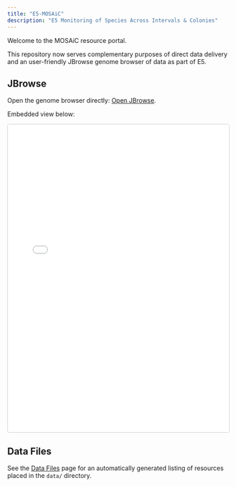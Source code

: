 ```yaml
---
title: "E5-MOSAiC"
description: "E5 Monitoring of Species Across Intervals & Colonies"
---
```


Welcome to the MOSAiC resource portal.

This repository now serves complementary purposes of direct data delivery and an user-friendly JBrowse genome browser of data as part of E5.

## JBrowse

Open the genome browser directly: [Open JBrowse](../index.html){target="_blank"}.

Embedded view below:

<iframe src="../index.html" style="width:100%;height:700px;border:1px solid #ccc;border-radius:4px;" title="JBrowse">

</iframe>

## Data Files

See the [Data Files](data.qmd) page for an automatically generated listing of resources placed in the `data/` directory.

## 
